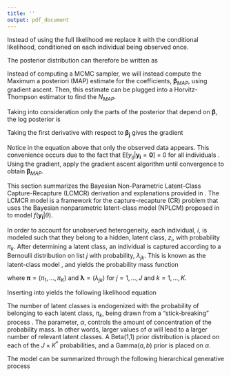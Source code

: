 ```yaml
---
title: ''
output: pdf_document
---
```


<!-- %%%%%%%%%%%%%%%%%%%%%%%%%%%%%%%%%%%%%%%%%%%%%%%%%%%%%%%%%%%% -->
<!-- %%%%%%%%%%%%%%%%%%%%%%%%% Appendix A %%%%%%%%%%%%%%%%%%%%%%%%% -->
<!-- %%%%%%%%%%%%%%%%%%%%%%%%%%%%%%%%%%%%%%%%%%%%%%%%%%%%%%%%%%%% -->

\section{Appendix A: Conditional Maximum Likelihood Estimation}

\label{Sec:conditionalmaximumlike}

Instead of using the full likelihood we replace it with the conditional likelihood, conditioned on each individual being observed once. 

\begin{align}
\nonumber p(\mathcal{Y}|N,\boldsymbol{\beta},\mathcal{X}_{obs},\mathcal{X}_{mis};\boldsymbol{y}\ne \boldsymbol{0}) = & \frac{p(\mathcal{Y}|N,\boldsymbol{\beta},\mathcal{X}_{obs},\mathcal{X}_{mis})}{P(\boldsymbol{y}\ne \boldsymbol{0})} \\
= & \prod_{i=1}^N \frac{\prod_{j=1}^J \lambda_{ij}^{y_{ij}}(1-\lambda_{ij})^{1-y_{ij}}}{1-\prod_{j=1}^J(1-\lambda_{ij})}
\end{align}

The posterior distribution can therefore be written as

\begin{align}
\label{eqn:condposteriorderivevalues}
\nonumber p(N,\boldsymbol{\beta},\mathcal{X}_{mis}|\mathcal{Y},\mathcal{X}_{obs}) \propto &  \left[\prod_{i=1}^N \frac{\prod_{j=1}^J \lambda_{ij}^{y_{ij}}(1-\lambda_{ij})^{1-y_{ij}}}{1-\prod_{j=1}^J(1-\lambda_{ij})} \right] \times \left[ \prod_{i=1}^N \boldsymbol{g}(\boldsymbol{\theta_h}) \right] \times  \left[\frac{1}{N}\right] \\
\times & \left[ \prod_{j=1}^J \left(\frac{1}{2\pi}\right)^{H/2}|B|^{-1/2}e^{-\frac{1}{2}(\boldsymbol{b}-\boldsymbol{\beta_j})^T\boldsymbol{B}^{-1}(\boldsymbol{b}-\boldsymbol{\beta_j})}\right].
\end{align}

Instead of computing a MCMC sampler, we will instead compute the Maximum a posteriori (MAP) estimate for the coefficients, $\boldsymbol{\beta}_{MAP}$, using gradient ascent.  Then, this estimate can be plugged into a Horvitz-Thompson estimator to find the $N_{MAP}$.

Taking into consideration only the parts of the posterior that depend on $\boldsymbol{\beta}$, the log posterior is
\begin{align}
\nonumber \ln p(N,\boldsymbol{\beta},\mathcal{X}_{mis}|\mathcal{Y},\mathcal{X}_{obs}) \propto & \sum_{i=1}^N \Big( \sum_{j=1}^J \Big( y_{ij}\ln(\lambda_{ij}) + (1-y_{ij})\ln(1-\lambda_{ij})\Big) 
- \ln(1-\prod_{j=1}^J(1-\lambda_{ij}))\Big) \\
\nonumber & -\frac{1}{2}\sum_{j=1}^J (b-\boldsymbol{\beta_j})^T B^{-1}(b-\boldsymbol{\beta_j}) 
\end{align}

Taking the first derivative with respect to $\boldsymbol{\beta_j}$ gives the gradient

\begin{align}
\frac{\Delta \ln p(N,\boldsymbol{\beta},\mathcal{X}_{mis}|\mathcal{Y},\mathcal{X}_{obs})}{\Delta \boldsymbol{\beta_j}} = & \hspace{1px} B^{-1}(b-\boldsymbol{\beta_j}) + \sum_{i=1}^n \left(y_{ij}-\lambda_{ij}+\frac{\lambda_{ij}\prod_{j=1}^J(1-\lambda_{ij})}{1-\prod_{j=1}^J(1-\lambda_{ij})} \right)\boldsymbol{x_i}^T.
\end{align}

Notice in the equation above that only the observed data appears.  This convenience occurs due to the fact that E[$y_{ij}|\boldsymbol{y_i}= \boldsymbol{0}$] = 0 for all individuals \citep{alho_logistic_1990}.  Using the gradient, apply the gradient ascent algorithm until convergence to obtain $\boldsymbol{\beta}_{MAP}$.  

\newpage

<!-- %%%%%%%%%%%%%%%%%%%%%%%%%%%%%%%%%%%%%%%%%%%%%%%%%%%%%%%%%%%% -->
<!-- %%%%%%%%%%%%%%%%%%%%%%%%% Appendix B %%%%%%%%%%%%%%%%%%%%%%% -->
<!-- %%%%%%%%%%%%%%%%%%%%%%%%%%%%%%%%%%%%%%%%%%%%%%%%%%%%%%%%%%%% -->

\section{Appendix B: LCMCR Model}
\label{LCMCRmodel}

This section summarizes the Bayesian Non-Parametric Latent-Class Capture-Recapture (LCMCR) derivation and explanations provided in \cite{manriquevallier_bayesian_2016}.
The LCMCR model is a framework for the capture-recapture (CR) problem that uses the Bayesian nonparametric latent-class model (NPLCM) proposed in \cite{dunson_nonparametric_2009} to model $f(\boldsymbol{y_i}|\theta)$.

In order to account for unobserved heterogeneity, each individual, $i$, is modeled such that they belong to a hidden, latent class, $z_i$, with probability $\pi_k$.  After determining a latent class, an individual is captured according to a Bernoulli distribution on list $j$ with probability, $\lambda_{jk}$. This is known as the latent-class model \citep{goodman_exploratory_1974}, and yields the probability mass function

\begin{equation}
\label{eqn:bernmix}
f(\boldsymbol{y_i}|\boldsymbol{\lambda,\pi}) = \sum_{k=1}^K \pi_k \prod_{j=1}^J \lambda_{jk}^{y_{ij}}(1-\lambda_{jk})^{1-y_{ij}},
\end{equation}

where $\boldsymbol{\pi}=(\pi_1,...,\pi_K)$ and $\boldsymbol{\lambda} = (\lambda_{jk})$ for $j=1,...,J$ and $k=1,...,K$.

Inserting \autoref{eqn:bernmix} into \autoref{eqn:jointlikelihoodequation1} yields the following likelihood equation

\begin{equation}
\label{eqn:LCMCRlikelihood}
p(\mathcal{Y}|\boldsymbol{\lambda},\boldsymbol{\pi},N)=\binom{N}{n} \left[ \sum_{k=1}^K \pi_k \prod_{j=1}^J (1-\lambda_{jk}) \right]^{N-n} \times \prod_{i=1}^n \sum_{k=1}^K \pi_k \prod_{j=1}^J \lambda_{jk}^{y_{ij}}(1-\lambda_{jk})^{1-y_{ij}}.
\end{equation}

The number of latent classes is endogenized with the probability of belonging to each latent class, $\pi_k$, being drawn from a "stick-breaking" process \citep{sethuraman_constructive_1991}.  The parameter, $\alpha$, controls the amount of concentration of the probability mass.  In other words, larger values of $\alpha$ will lead to a larger number of relevant latent classes.  A Beta(1,1) prior distribution is placed on each of the $J \times K^*$ probabilities, and a Gamma($a,b$) prior is placed on $\alpha$.

The model can be summarized through the following hierarchical generative process

\begin{align} 
\nonumber y_{ij}|z_i & \sim \text{Bernoulli}(\lambda_{jz}) \hspace{10px} \text{for } j=1,...,J \text{ and } i=1,...,N\\  \nonumber
z_i & \sim \text{Discrete}(\{1,2,...\},(\pi_1,\pi_2,...)) \hspace{10px} \text{for } i=1,...,N \\ \nonumber
\lambda_{jk} & \sim \text{Beta}(1,1) \hspace{10px} \text{for } j=1,...,J \text{ and } k=1,2,... \\ \nonumber
(\pi_1,\pi_2,...) & \sim \text{SB}(\alpha) \\ 
\alpha & \sim \text{Gamma}(a,b).
\end{align}

<!-- %%%%%%%%%%%%%%%%%%%%%%%%%%%%%%%%%%%%%%%%%%%%%%%%%%%%%%%%%%%% -->
<!-- %%%%%%%%%%%%%%%%%%%%%%%%% Appendix C %%%%%%%%%%%%%%%%%%%%%%% -->
<!-- %%%%%%%%%%%%%%%%%%%%%%%%%%%%%%%%%%%%%%%%%%%%%%%%%%%%%%%%%%%% -->

\newpage


